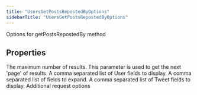 ```yaml
---
title: "UsersGetPostsRepostedByOptions"
sidebarTitle: "UsersGetPostsRepostedByOptions"
---
```


Options for getPostsRepostedBy method

## Properties

<ParamField name="maxResults" type="number">
The maximum number of results.
</ParamField>





<ParamField name="paginationToken" type="string">
This parameter is used to get the next 'page' of results.
</ParamField>





<ParamField name="userfields" type="string[]">
A comma separated list of User fields to display.
</ParamField>





<ParamField name="expansions" type="string[]">
A comma separated list of fields to expand.
</ParamField>





<ParamField name="tweetfields" type="string[]">
A comma separated list of Tweet fields to display.
</ParamField>





<ParamField name="requestOptions" type="[RequestOptions](/xdks/typescript/reference/interfaces/RequestOptions)">
Additional request options
</ParamField>




